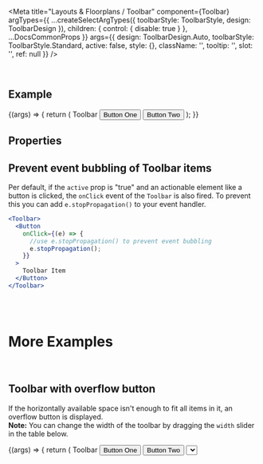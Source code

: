 
<Meta
  title="Layouts & Floorplans / Toolbar"
  component={Toolbar}
  argTypes={{
    ...createSelectArgTypes({ toolbarStyle: ToolbarStyle, design: ToolbarDesign }),
    children: { control: { disable: true } },
    ...DocsCommonProps
  }}
  args={{
    design: ToolbarDesign.Auto,
    toolbarStyle: ToolbarStyle.Standard,
    active: false,
    style: {},
    className: '',
    tooltip: '',
    slot: '',
    ref: null
  }}
/>

<DocsHeader />

<br />

## Example

<Canvas>
  <Story name="Default">
    {(args) => {
      return (
        <Toolbar {...args}>
          <Text>Toolbar</Text>
          <Button>Button One</Button>
          <Button>Button Two</Button>
        </Toolbar>
      );
    }}
  </Story>
</Canvas>

## Properties

<ArgsTable story="Default" />

## Prevent event bubbling of Toolbar items

Per default, if the `active` prop is "true" and an actionable element like a button is clicked, the `onClick` event of the `Toolbar` is also fired.
To prevent this you can add `e.stopPropagation()` to your event handler.

```jsx
<Toolbar>
  <Button
    onClick={(e) => {
      //use e.stopPropagation() to prevent event bubbling
      e.stopPropagation();
    }}
  >
    Toolbar Item
  </Button>
</Toolbar>
```

<br />
<br />

# More Examples

<br />

## Toolbar with overflow button

If the horizontally available space isn't enough to fit all items in it, an overflow button is displayed.<br />
**Note:** You can change the width of the toolbar by dragging the `width` slider in the table below.

<ArgsTable story="With overflow button" />

<Canvas>
  <Story
    name="With overflow button"
    args={{ width: 200 }}
    argTypes={{
      width: {
        control: { type: 'range', min: 0, max: 1100, step: 10 },
        description: 'Drag the slider to change the width of the toolbar.'
      },
      children: { table: { disable: true } },
      toolbarStyle: { table: { disable: true } },
      design: { table: { disable: true } },
      ...DocsCommonProps,
      active: { table: { disable: true } },
      onClick: { table: { disable: true } }
    }}
  >
    {(args) => {
      return (
        <Toolbar style={{ width: `${args.width}px` }}>
          <Text>Toolbar</Text>
          <Button>Button One</Button>
          <Button>Button Two</Button>
          <Select />
          <Switch />
          <Button>Button Three</Button>
          <Button>Button Four</Button>
          <Button>Button Five</Button>
          <Button>Button Six</Button>
        </Toolbar>
      );
    }}
  </Story>
</Canvas>

<br />
<br />

## Align elements inside of the Toolbar

To align items inside of the `Toolbar` you can use the `ToolbarSpacer` component.<br />
This will cover the remaining horizontal space between the `Toolbar` items and for example pushes one item to the edge of the `Toolbar`.

### Right aligned items

<Canvas>
  <Story name="Right aligned items">
    {(args) => {
      return (
        <Toolbar {...args}>
          <ToolbarSpacer />
          <Button>Button</Button>
          <Icon name="settings" />
          <Icon name="download" />
        </Toolbar>
      );
    }}
  </Story>
</Canvas>

### Evenly aligned items

<Canvas>
  <Story name="Evenly aligned items">
    {(args) => {
      return (
        <Toolbar {...args}>
          <Text>Left</Text>
          <ToolbarSpacer />
          <Button>Center</Button>
          <ToolbarSpacer />
          <Text>Right</Text>
          <Icon name="settings" />
          <Icon name="download" />
        </Toolbar>
      );
    }}
  </Story>
</Canvas>

<br />
<br />

## Toolbar Separator

You can add a visual separator between the preceding and succeeding `Toolbar` item with the use of the `ToolbarSeparator`.<br />
**Note:** In the overflow popover the `ToolbarSeparator` is represented by a horizontal line, in the `Toolbar` by a vertical line.

<Canvas>
  <Story name="With separator">
    {(args) => {
      return (
        <Toolbar {...args}>
          <Button>Item1</Button>
          <Button>Item2</Button>
          <Button>Item3</Button>
          <ToolbarSeparator />
          <Button>Item4</Button>
          <Button>Item5</Button>
          <ToolbarSeparator />
          <Button>Item6</Button>
          <ToolbarSeparator />
          <Button>Item7</Button>
        </Toolbar>
      );
    }}
  </Story>
</Canvas>
